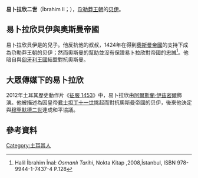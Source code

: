 {{多個問題|
{{Expand|time=2015-11-30T11:54:20+00:00}}
{{请求翻译|time=2015-11-30T11:54:20+00:00}}
}}
{{dablink|本條目講述的是尕勒莽王朝贝伊易卜拉欣二世。關於「易卜拉欣二世」的其它同名人，詳見「[[易卜拉欣二世_(消歧義)|易卜拉欣二世 (消歧義)]]」。關於尕勒莽王朝贝伊「易卜拉欣一世」，詳見「[[易卜拉欣一世_(尕勒莽)|易卜拉欣一世 (尕勒莽)]]」。}}
'''易卜拉欣二世'''（İbrahim II；{{bd|？||1464年}}），[[卡拉曼侯國|尕勒莽王朝]]的[[贝伊|贝伊]]。

==易卜拉欣貝伊與奧斯曼帝國==
易卜拉欣貝伊是{{le|穆罕默德二世 (尕勒莽)|Mehmet II of Karaman|穆罕默德貝伊}}的兒子。他反抗他的叔叔{{le|本吉·阿里 (尕勒莽)|Bengi Ali of Karaman|阿里貝伊}}，1424年在得到[[奧斯曼帝國|奧斯曼帝國]]的支持下成為尕勒莽王朝的贝伊；然而奧斯曼的幫助並沒有保證易卜拉欣對帝國的忠誠<ref>Halil İbrahim İnal: ''Osmanlı Tarihi'', Nokta Kitap ,2008,İstanbul, ISBN 978-9944-1-7437-4 P.128</ref>。他暗自與[[匈牙利王國|匈牙利王國]]結盟對抗奧斯曼。

==大眾傳媒下的易卜拉欣==
2012年土耳其歷史動作片《[[征服_1453|征服 1453]]》中，易卜拉欣由[[阿爾斯蘭·伊茲密爾|阿爾斯蘭·伊茲密爾]]飾演。他被描述為因皇帝[[君士坦丁十一世|君士坦丁十一世]]挑起而對抗奧斯曼帝國的贝伊，後來他決定與[[穆罕默德二世_(鄂圖曼帝國)|穆罕默德二世]]達成和平協議。

==參考資料==
{{reflist}}

{{s-start}}
{{s-off}}
{{s-bef|before={{le|本吉·阿里 (尕勒莽)|Bengi Ali of Karaman|本吉·阿里貝伊}}}}
{{s-ttl|title=[[卡拉曼侯國|尕勒莽王朝]][[贝伊|贝伊]]|years=1424年－1464年}}
{{s-aft|after={{le|艾薩克 (尕勒莽)|İshak of Karaman|艾薩克}}}}
{{s-end}}

[[Category:土耳其人|Category:土耳其人]]